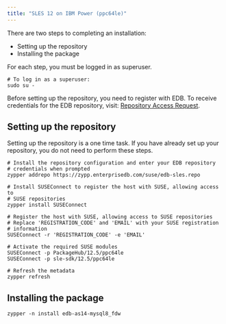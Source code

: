 ```yaml
---
title: "SLES 12 on IBM Power (ppc64le)"
---
```


There are two steps to completing an installation:

- Setting up the repository
- Installing the package

For each step, you must be logged in as superuser.

```shell
# To log in as a superuser:
sudo su -
```

Before setting up the repository, you need to register with EDB. To receive credentials for the EDB repository, visit: [Repository Access Request](https://www.enterprisedb.com/repository-access-request).

## Setting up the repository

Setting up the repository is a one time task. If you have already set up your repository, you do not need to perform these steps.

```shell
# Install the repository configuration and enter your EDB repository 
# credentials when prompted
zypper addrepo https://zypp.enterprisedb.com/suse/edb-sles.repo

# Install SUSEConnect to register the host with SUSE, allowing access to 
# SUSE repositories
zypper install SUSEConnect

# Register the host with SUSE, allowing access to SUSE repositories
# Replace 'REGISTRATION_CODE' and 'EMAIL' with your SUSE registration 
# information
SUSEConnect -r 'REGISTRATION_CODE' -e 'EMAIL'

# Activate the required SUSE modules
SUSEConnect -p PackageHub/12.5/ppc64le
SUSEConnect -p sle-sdk/12.5/ppc64le

# Refresh the metadata
zypper refresh
```

## Installing the package

```shell
zypper -n install edb-as14-mysql8_fdw
```

